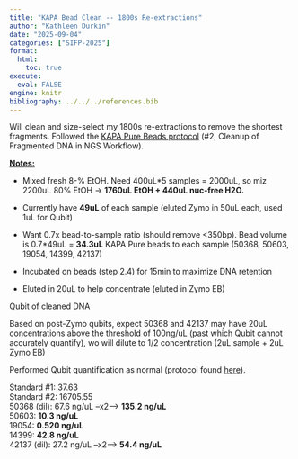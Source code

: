 ```yaml
---
title: "KAPA Bead Clean -- 1800s Re-extractions"
author: "Kathleen Durkin"
date: "2025-09-04"
categories: ["SIFP-2025"]
format:
  html:
    toc: true
execute: 
  eval: FALSE
engine: knitr
bibliography: ../../../references.bib
---
```


Will clean and size-select my 1800s re-extractions to remove the shortest fragments. Followed the [KAPA Pure Beads protocol](./protocols/KAPA-Pure-Beads-Technical-Data-Sheet.pdf) (#2, Cleanup of Fragmented DNA in NGS Workflow).

[**Notes:**]{.underline}

-   Mixed fresh 8-% EtOH. Need 400uL\*5 samples = 2000uL, so miz 2200uL 80% EtOH -\> **1760uL EtOH + 440uL nuc-free H2O.**

-   Currently have **49uL** of each sample (eluted Zymo in 50uL each, used 1uL for Qubit)

-   Want 0.7x bead-to-sample ratio (should remove \<350bp). Bead volume is 0.7\*49uL = **34.3uL** KAPA Pure beads to each sample (50368, 50603, 19054, 14399, 42137)

-   Incubated on beads (step 2.4) for 15min to maximize DNA retention

-   Eluted in 20uL to help concentrate (eluted in Zymo EB)

Qubit of cleaned DNA

Based on post-Zymo qubits, expect 50368 and 42137 may have 20uL concentrations above the threshold of 100ng/uL (past which Qubit cannot accurately quantify), wo will dilute to 1/2 concentration (2uL sample + 2uL Zymo EB)

Performed Qubit quantification as normal (protocol found [here](./2025_07_14_qubit.qmd)).

Standard #1: 37.63\
Standard #2: 16705.55\
50368 (dil): 67.6 ng/uL --x2--\> **135.2 ng/uL**\
50603: **10.3 ng/uL**\
19054: **0.520 ng/uL**\
14399: **42.8 ng/uL**\
42137 (dil): 27.2 ng/uL --x2--\> **54.4 ng/uL**
